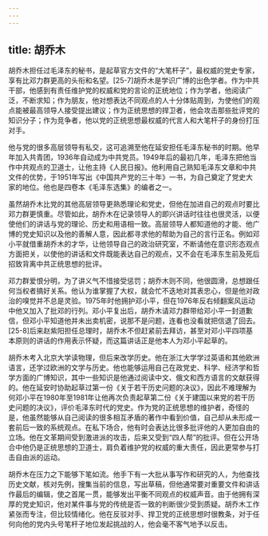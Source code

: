 ```yaml
---
---
---
```

title: 胡乔木
---



胡乔木担任过毛泽东的秘书，是起草官方文件的“大笔杆子”，最权威的党史专家，享有比邓力群更高的头衔和名望。[25-7]胡乔木是学识广博的出色学者。作为中共干部，他感到有责任维护党的权威和党的言论的正统地位；作为学者，他阅读广泛，不断求知；作为朋友，他对想表达不同观点的人十分体贴周到，为使他们的观点能被最高领导人接受提出建议；作为正统思想的捍卫者，他会攻击那些批评党的知识分子；作为竞争者，他以党的正统思想最权威的代言人和大笔杆子的身份打压对手。

他与党的很多高层领导有私交，这可追溯至他在延安担任毛泽东秘书的时期。他早年加入共青团，1936年自动成为中共党员。1949年后的最初几年，毛泽东把他当作中共观点的卫道士，让他主持《人民日报》。他利用自己熟知毛泽东文章和中共文件的优势，于1951年写出《中国共产党的三十年》一书，为自己奠定了党史大家的地位。他也是四卷本《毛泽东选集》的编者之一。

虽然胡乔木比党的其他高层领导更熟悉理论和党史，但他在加进自己的观点时要比邓力群更慎重。尽管如此，胡乔木在记录领导人的即兴讲话时往往也很灵活，以便使他们的讲话与党的理论、历史和用语相一致。高层领导人都知道他的才能、他广博的党史知识以及他的善解人意，因此都寻求他的帮助为自己的言行正名。例如邓小平就借重胡乔木的才华，让他领导自己的政治研究室，不断请他在意识形态观点方面把关，以使他的讲话和文件既能表达自己的观点，又不会在毛泽东生前及死后招致背离中共正统思想的批评。

邓力群爱恨分明，为了讲义气不惜接受惩罚；胡乔木则不同，他很圆滑，总想跟任何当权者搞好关系。他认为谁掌握了大权，就会忙不迭地对其表忠心，但是他对政治的嗅觉并不总是灵验。1975年时他拥护邓小平，但在1976年反右倾翻案风运动中他又加入了批邓的行列。邓小平复出后，胡乔木请邓力群带给邓小平一封道歉信，但邓小平知道他并未出卖机密，说那不是问题，连看也没看就把信退了回去。[25-8]后来赵紫阳担任总理时，胡乔木不但赶紧前去拜访，甚至对邓小平四项基本原则的讲话的作用表示怀疑，而这篇讲话正是他本人为邓小平起草的。

胡乔木考入北京大学读物理，但后来改学历史。他在浙江大学学过英语和其他欧洲语言，还学过欧洲的文学与历史。他也能够运用自己在政党史、科学、经济学和哲学方面的广博知识，其中一些知识是他通过阅读中文、俄文和西方语言的文献获得的。他在延安时协助起草过第一份《关于若干历史问题的决议》，因此不难理解为何邓小平在1980年至1981年让他再次负责起草第二份《关于建国以来党的若干历史问题的决议》，评价毛泽东时代的党史。作为党的正统思想的维护者，奇怪的是，他虽然能够从自己阅读的很多相互矛盾的著作中看到价值，自己却从未形成一套前后一致的系统观点。在私下场合，他有时会表达比很多批评他的人更加自由的立场。他在文革期间受到激进派的攻击，后来又受到“四人帮”的批评。但在公开场合中他仍是正统思想的卫道士，肩负着维护党的权威的重大责任，因此更常参与打击自由派的运动。

胡乔木在压力之下能够下笔如流。他手下有一大批从事写作和研究的人，为他查找历史文献，核对先例，搜集当前的信息，写出草稿，但他通常要对重要文件和讲话作最后的编辑，使之首尾一贯，能够发出平衡不同观点的权威声音。由于他拥有深厚的党史知识，他对某件事与党的传统是否一致的判断很少受到质疑。胡乔木工作紧张而专注，但比较情绪化。他在反驳对手、捍卫党的正统思想时很教条，对于任何向他的党内头号笔杆子地位发起挑战的人，他会毫不客气地予以反击。